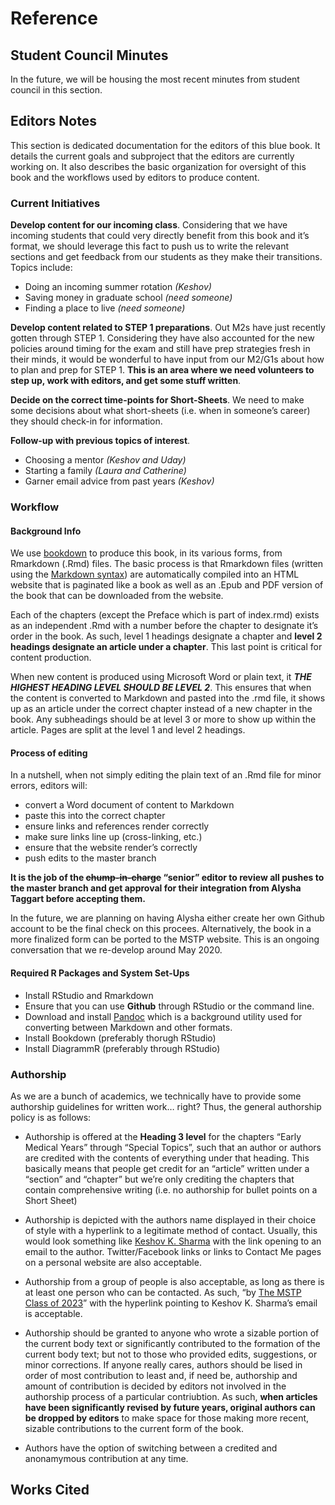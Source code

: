 # Reference {-}

## Student Council Minutes {-}

In the future, we will be housing the most recent minutes from student council in this section.

## Editors Notes {-}

This section is dedicated documentation for the editors of this blue book. It details the current goals and subproject that the editors are currently working on. It also describes the basic organization for oversight of this book and the workflows used by editors to produce content.

### Current Initiatives {-#current-inits}

**Develop content for our incoming class**. Considering that we have incoming students that could very directly benefit from this book and it's format, we should leverage this fact to push us to write the relevant sections and get feedback from our students as they make their transitions.  Topics include:

- Doing an incoming summer rotation *(Keshov)*
- Saving money in graduate school *(need someone)*
- Finding a place to live *(need someone)*

**Develop content related to STEP 1 preparations**. Out M2s have just recently gotten through STEP 1. Considering they have also accounted for the new policies around timing for the exam and still have prep strategies fresh in their minds, it would be wonderful to have input from our M2/G1s about how to plan and prep for STEP 1. **This is an area where we need volunteers to step up, work with editors, and get some stuff written**.

**Decide on the correct time-points for Short-Sheets**. We need to make some decisions about what short-sheets (i.e. when in someone's career) they should check-in for information.

**Follow-up with previous topics of interest**.

- Choosing a mentor *(Keshov and Uday)*
- Starting a family *(Laura and Catherine)*
- Garner email advice from past years *(Keshov)*

### Workflow {-}

#### Background Info {-}

We use [bookdown](https://bookdown.org/yihui/bookdown/) to produce this book, in its various forms, from Rmarkdown (.Rmd) files. The basic process is that Rmarkdown files (written using the [Markdown syntax](https://www.markdownguide.org/basic-syntax/)) are automatically compiled into an HTML website that is paginated like a book as well as an .Epub and PDF version of the book that can be downloaded from the website.

Each of the chapters (except the Preface which is part of index.rmd) exists as an independent .Rmd with a number before the chapter to designate it's order in the book. As such, level 1 headings designate a chapter and **level 2 headings designate an article under a chapter**. This last point is critical for content production.

When new content is produced using Microsoft Word or plain text, it ***THE HIGHEST HEADING LEVEL SHOULD BE LEVEL 2***. This ensures that when the content is converted to Markdown and pasted into the .rmd file, it shows up as an article under the correct chapter instead of a new chapter in the book. Any subheadings should be at level 3 or more to show up within the article. Pages are split at the level 1 and level 2 headings.

#### Process of editing {-}

In a nutshell, when not simply editing the plain text of an .Rmd file for minor errors, editors will:

- convert a Word document of content to Markdown
- paste this into the correct chapter
- ensure links and references render correctly
- make sure links line up (cross-linking, etc.)
- ensure that the website render's correctly
- push edits to the master branch

**It is the job of the ~~chump-in-charge~~ "senior" editor to review all pushes to the master branch and get approval for their integration from Alysha Taggart before accepting them.**

In the future, we are planning on having Alysha either create her own Github account to be the final check on this procees. Alternatively, the book in a more finalized form can be ported to the MSTP website. This is an ongoing conversation that we re-develop around May 2020.

#### Required R Packages and System Set-Ups {-}

- Install RStudio and Rmarkdown
- Ensure that you can use **Github** through RStudio or the command line.
- Download and install [Pandoc](https://pandoc.org/installing.html) which is a background utility used for converting between Markdown and other formats.
- Install Bookdown (preferably thorugh RStudio)
- Install DiagrammR (preferably through RStudio)

### Authorship {-}

As we are a bunch of academics, we technically have to provide some authorship guidelines for written work... right? Thus, the general authorship policy is as follows:

- Authorship is offered at the __Heading 3 level__ for the chapters "Early Medical Years" through "Special Topics", such that an author or authors are credited with the contents of everything under that heading. This basically means that people get credit for an "article" written under a "section" and "chapter" but we're only crediting the chapters that contain comprehensive writing (i.e. no authorship for bullet points on a Short Sheet)

- Authorship is depicted with the authors name displayed in their choice of style with a hyperlink to a legitimate method of contact. Usually, this would look something like [Keshov K. Sharma](mailto:keshov_sharma@urmc.rochester.edu) with the link opening to an email to the author. Twitter/Facebook links or links to Contact Me pages on a personal website are also acceptable.

- Authorship from a group of people is also acceptable, as long as there is at least one person who can be contacted. As such, "by [The MSTP Class of 2023](mailto:keshov_sharma@urmc.rochester.edu)" with the hyperlink pointing to Keshov K. Sharma's email is acceptable.

- Authorship should be granted to anyone who wrote a sizable portion of the current body text or significantly contributed to the formation of the current body text; but not to those who provided edits, suggestions, or minor corrections. If anyone really cares, authors should be lised in order of most contribution to least and, if need be, authorship and amount of contribution is decided by editors not involved in the authorship process of a particular contriubtion. As such, **when articles have been significantly revised by future years, original authors can be dropped by editors** to make space for those making more recent, sizable contributions to the current form of the book. 

- Authors have the option of switching between a credited and anonamymous contribution at any time. 

## Works Cited {-}
